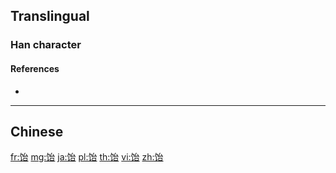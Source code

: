 {{character info/new}}
{{also|飴}}
==Translingual==

===Han character===
{{Han char|rn=184|rad=饣|as=05|sn=8|four=|canj=NVIR|ids=⿰饣台}}

====References====
* {{Han ref|kx=1427.311|hdz=74449.100|uh=9974|ud=39284}}

----

==Chinese==
{{zh-see|飴}}

[[fr:饴]]
[[mg:饴]]
[[ja:饴]]
[[pl:饴]]
[[th:饴]]
[[vi:饴]]
[[zh:饴]]